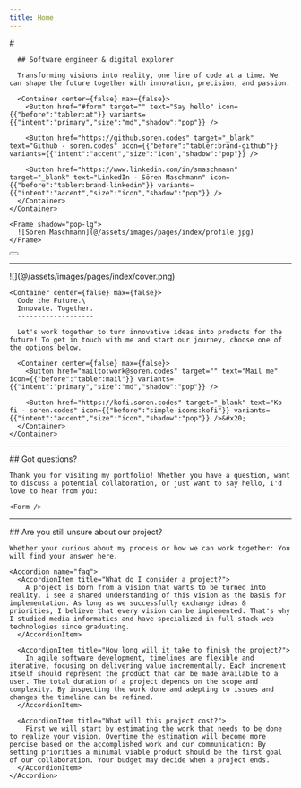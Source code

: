 ```yaml
---
title: Home
---
```

<Section background={false}>
  <Grid kind="left">
    <Container center={false} max={false}>
      # <Style color="primary" typography="heading-3">Hi, I'm Søren</Style>

      ## Software engineer & digital explorer

      Transforming visions into reality, one line of code at a time. We can shape the future together with innovation, precision, and passion.

      <Container center={false} max={false}>
        <Button href="#form" target="" text="Say hello" icon={{"before":"tabler:at"}} variants={{"intent":"primary","size":"md","shadow":"pop"}} />

        <Button href="https://github.soren.codes" target="_blank" text="Github - soren.codes" icon={{"before":"tabler:brand-github"}} variants={{"intent":"accent","size":"icon","shadow":"pop"}} />

        <Button href="https://www.linkedin.com/in/smaschmann" target="_blank" text="LinkedIn - Sören Maschmann" icon={{"before":"tabler:brand-linkedin"}} variants={{"intent":"accent","size":"icon","shadow":"pop"}} />
      </Container>
    </Container>

    <Frame shadow="pop-lg">
      ![Sören Maschmann](@/assets/images/pages/index/profile.jpg)
    </Frame>
  </Grid>

  <Container center max={false}>
    <Button href="#contact" target="" text="Go to contact" icon={{"before":"tabler:chevron-down"}} variants={{"intent":"accent","size":"icon","shadow":"none"}} />
  </Container>
</Section>

---

<Section id="contact" background>
  <Grid kind="right">
    ![](@/assets/images/pages/index/cover.png)

    <Container center={false} max={false}>
      Code the Future.\
      Innovate. Together.
      -------------------

      Let's work together to turn innovative ideas into products for the future! To get in touch with me and start our journey, choose one of the options below.

      <Container center={false} max={false}>
        <Button href="mailto:work@soren.codes" target="" text="Mail me" icon={{"before":"tabler:mail"}} variants={{"intent":"primary","size":"md","shadow":"pop"}} />

        <Button href="https://kofi.soren.codes" target="_blank" text="Ko-fi - soren.codes" icon={{"before":"simple-icons:kofi"}} variants={{"intent":"accent","size":"icon","shadow":"pop"}} />&#x20;
      </Container>
    </Container>
  </Grid>
</Section>

---

<Section id="form" background={false}>
  <Container center={false} max>
    ## Got questions?

    Thank you for visiting my portfolio! Whether you have a question, want to discuss a potential collaboration, or just want to say hello, I'd love to hear from you:

    <Form />
  </Container>
</Section>

---

<Section id="faq" background>
  <Container center={false} max>
    ## Are you still unsure about our project?

    Whether your curious about my process or how we can work together: You will find your answer here.

    <Accordion name="faq">
      <AccordionItem title="What do I consider a project?">
        A project is born from a vision that wants to be turned into reality. I see a shared understanding of this vision as the basis for implementation. As long as we successfully exchange ideas & priorities, I believe that every vision can be implemented. That's why I studied media informatics and have specialized in full-stack web technologies since graduating.
      </AccordionItem>

      <AccordionItem title="How long will it take to finish the project?">
        In agile software development, timelines are flexible and iterative, focusing on delivering value incrementally. Each increment itself should represent the product that can be made available to a user. The total duration of a project depends on the scope and complexity. By inspecting the work done and adepting to issues and changes the timeline can be refined.
      </AccordionItem>

      <AccordionItem title="What will this project cost?">
        First we will start by estimating the work that needs to be done to realize your vision. Overtime the estimation will become more percise based on the accomplished work and our communication: By setting priorities a minimal viable product should be the first goal of our collaboration. Your budget may decide when a project ends.
      </AccordionItem>
    </Accordion>
  </Container>
</Section>
